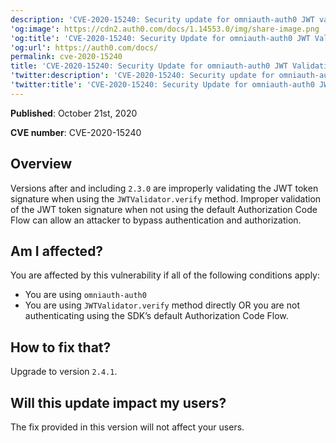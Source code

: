 ```yaml
---
description: 'CVE-2020-15240: Security update for omniauth-auth0 JWT validation'
'og:image': https://cdn2.auth0.com/docs/1.14553.0/img/share-image.png
'og:title': 'CVE-2020-15240: Security Update for omniauth-auth0 JWT Validation'
'og:url': https://auth0.com/docs/
permalink: cve-2020-15240
title: 'CVE-2020-15240: Security Update for omniauth-auth0 JWT Validation'
'twitter:description': 'CVE-2020-15240: Security update for omniauth-auth0 JWT validation'
'twitter:title': 'CVE-2020-15240: Security Update for omniauth-auth0 JWT Validation'
---
```

**Published**: October 21st, 2020

**CVE number**: CVE-2020-15240

## Overview

Versions after and including `2.3.0` are improperly validating the <Tooltip tip="JSON Web Token (JWT): Standard ID Token format (and often Access Token format) used to represent claims securely between two parties." cta="View Glossary" href="/glossary?term=JWT">JWT</Tooltip> token signature when using the `JWTValidator.verify` method. Improper validation of the JWT token signature when not using the default Authorization Code Flow can allow an attacker to bypass authentication and authorization.

## Am I affected?

You are affected by this vulnerability if all of the following conditions apply:

* You are using `omniauth-auth0`
* You are using `JWTValidator.verify` method directly OR you are not authenticating using the SDK’s default Authorization Code Flow.

## How to fix that?

Upgrade to version `2.4.1`.

## Will this update impact my users?

The fix provided in this version will not affect your users.